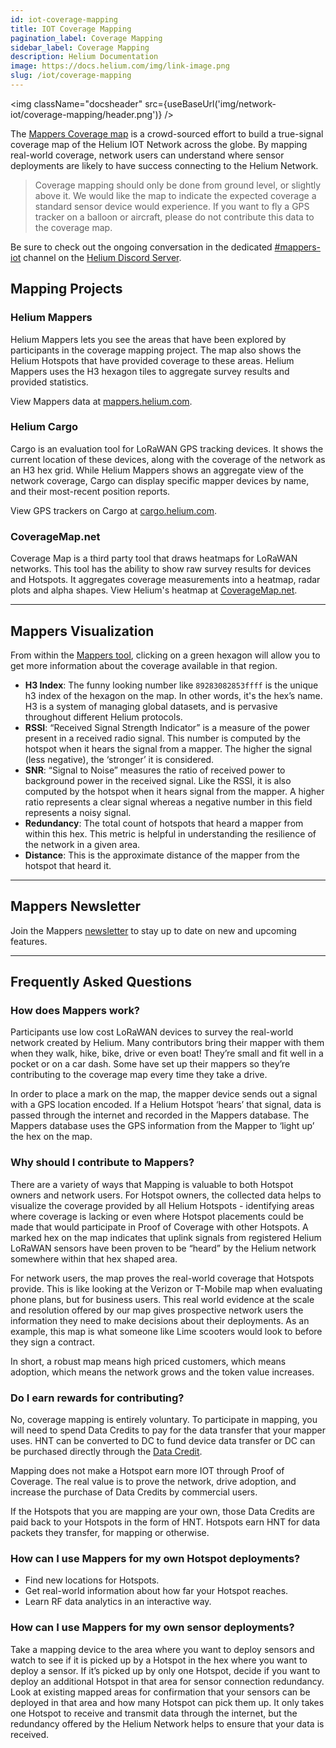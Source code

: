 ```yaml
---
id: iot-coverage-mapping
title: IOT Coverage Mapping
pagination_label: Coverage Mapping
sidebar_label: Coverage Mapping
description: Helium Documentation
image: https://docs.helium.com/img/link-image.png
slug: /iot/coverage-mapping
---
```



<LegacyContentBanner />

<img className="docsheader" src={useBaseUrl('img/network-iot/coverage-mapping/header.png')} />

The [Mappers Coverage map](https://mappers.helium.com) is a crowd-sourced effort to build a
true-signal coverage map of the Helium IOT Network across the globe. By mapping real-world coverage,
network users can understand where sensor deployments are likely to have success connecting to the
Helium Network.

> Coverage mapping should only be done from ground level, or slightly above it. We would like the
> map to indicate the expected coverage a standard sensor device would experience. If you want to
> fly a GPS tracker on a balloon or aircraft, please do not contribute this data to the coverage
> map.

Be sure to check out the ongoing conversation in the dedicated
[#mappers-iot](discord://discord.com/channels/404106811252408320/730801390431240228) channel on the
[Helium Discord Server](https://discord.gg/helium).

## Mapping Projects

### Helium Mappers

Helium Mappers lets you see the areas that have been explored by participants in the coverage
mapping project. The map also shows the Helium Hotspots that have provided coverage to these areas.
Helium Mappers uses the H3 hexagon tiles to aggregate survey results and provided statistics.

View Mappers data at [mappers.helium.com](https://mappers.helium.com/).

### Helium Cargo

Cargo is an evaluation tool for LoRaWAN GPS tracking devices. It shows the current location of these
devices, along with the coverage of the network as an H3 hex grid. While Helium Mappers shows an
aggregate view of the network coverage, Cargo can display specific mapper devices by name, and their
most-recent position reports.

View GPS trackers on Cargo at [cargo.helium.com](https://cargo.helium.com/).

### CoverageMap.net

Coverage Map is a third party tool that draws heatmaps for LoRaWAN networks. This tool has the
ability to show raw survey results for devices and Hotspots. It aggregates coverage measurements
into a heatmap, radar plots and alpha shapes. View Helium's heatmap at
[CoverageMap.net](https://coveragemap.net/).

---

## Mappers Visualization

From within the [Mappers tool](http://mappers.helium.com), clicking on a green hexagon will allow
you to get more information about the coverage available in that region.

<MapperWebsite />

- **H3 Index**: The funny looking number like `89283082853ffff` is the unique h3 index of the
  hexagon on the map. In other words, it's the hex’s name. H3 is a system of managing global
  datasets, and is pervasive throughout different Helium protocols.
- **RSSI**: “Received Signal Strength Indicator” is a measure of the power present in a received
  radio signal. This number is computed by the hotspot when it hears the signal from a mapper. The
  higher the signal (less negative), the ‘stronger’ it is considered.
- **SNR**: “Signal to Noise” measures the ratio of received power to background power in the
  received signal. Like the RSSI, it is also computed by the hotspot when it hears signal from the
  mapper. A higher ratio represents a clear signal whereas a negative number in this field
  represents a noisy signal.
- **Redundancy**: The total count of hotspots that heard a mapper from within this hex. This metric
  is helpful in understanding the resilience of the network in a given area.
- **Distance**: This is the approximate distance of the mapper from the hotspot that heard it.

---

## Mappers Newsletter

Join the Mappers [newsletter](https://www.helium.com/mappers) to stay up to date on new and upcoming
features.

---

## Frequently Asked Questions

### How does Mappers work?

Participants use low cost LoRaWAN devices to survey the real-world network created by Helium. Many
contributors bring their mapper with them when they walk, hike, bike, drive or even boat! They’re
small and fit well in a pocket or on a car dash. Some have set up their mappers so they’re
contributing to the coverage map every time they take a drive.

In order to place a mark on the map, the mapper device sends out a signal with a GPS location
encoded. If a Helium Hotspot ‘hears’ that signal, data is passed through the internet and recorded
in the Mappers database. The Mappers database uses the GPS information from the Mapper to ‘light up’
the hex on the map.

### Why should I contribute to Mappers?

There are a variety of ways that Mapping is valuable to both Hotspot owners and network users. For
Hotspot owners, the collected data helps to visualize the coverage provided by all Helium Hotspots -
identifying areas where coverage is lacking or even where Hotspot placements could be made that
would participate in Proof of Coverage with other Hotspots. A marked hex on the map indicates that
uplink signals from registered Helium LoRaWAN sensors have been proven to be “heard” by the Helium
network somewhere within that hex shaped area.

For network users, the map proves the real-world coverage that Hotspots provide. This is like
looking at the Verizon or T-Mobile map when evaluating phone plans, but for business users. This
real world evidence at the scale and resolution offered by our map gives prospective network users
the information they need to make decisions about their deployments. As an example, this map is what
someone like Lime scooters would look to before they sign a contract.

In short, a robust map means high priced customers, which means adoption, which means the network
grows and the token value increases.

### Do I earn rewards for contributing?

No, coverage mapping is entirely voluntary. To participate in mapping, you will need to spend Data
Credits to pay for the data transfer that your mapper uses. HNT can be converted to DC to fund
device data transfer or DC can be purchased directly through the
[Data Credit](/tokens/data-credit-portal).

Mapping does not make a Hotspot earn more IOT through Proof of Coverage. The real value is to prove
the network, drive adoption, and increase the purchase of Data Credits by commercial users.

If the Hotspots that you are mapping are your own, those Data Credits are paid back to your Hotspots
in the form of HNT. Hotspots earn HNT for data packets they transfer, for mapping or otherwise.

### How can I use Mappers for my own Hotspot deployments?

- Find new locations for Hotspots.
- Get real-world information about how far your Hotspot reaches.
- Learn RF data analytics in an interactive way.

### How can I use Mappers for my own sensor deployments?

Take a mapping device to the area where you want to deploy sensors and watch to see if it is picked
up by a Hotspot in the hex where you want to deploy a sensor. If it’s picked up by only one Hotspot,
decide if you want to deploy an additional Hotspot in that area for sensor connection redundancy.
Look at existing mapped areas for confirmation that your sensors can be deployed in that area and
how many Hotspot can pick them up. It only takes one Hotspot to receive and transmit data through
the internet, but the redundancy offered by the Helium Network helps to ensure that your data is
received.
